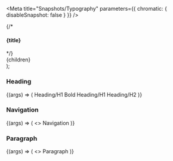 

<Meta title="Snapshots/Typography" parameters={{ chromatic: { disableSnapshot: false } }} />

  <section>
    {/* <h4>{title}</h4> */}
    <div
      style={{
        display: 'flex',
        gap: '2rem',
        padding: '1rem',
        backgroundColor: '#F7F7F7',
        borderRadius: '4px',
      }}
    >
      {children}
    </div>
  </section>
);

### Heading

<Story name="Heading">
  {(args) => (
    <Container>
      <Typography variant={'heading'} type={'h1'}>Heading/H1 Bold</Typography>
      <Typography variant={'heading'}>Heading/H1</Typography>
      <Typography variant={'heading'}>Heading/H2</Typography>
    </Container>
  )}
</Story>

### Navigation

<Story name="Navigation">
  {(args) => (
    <>
      <Typography variant={'navigation'}>Navigation</Typography>
    </>
  )}
</Story>

### Paragraph

<Story name="Paragraph">
  {(args) => (
    <>
      <Typography>Paragraph</Typography>
    </>
  )}
</Story>
